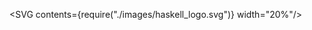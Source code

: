 

<SVG contents={require("./images/haskell_logo.svg")} width="20%"/>
<Title contents="Introduction to Haskell, pt 2"/>

```haskell
quicksort [] = []
quicksort (x:xs) = quicksort smaller ++ [x] ++ quicksort larger
  where smaller = [y | y <- xs, y <= x]
        larger  = [y | y <- xs, y > x]
```

```notes
- quick recap from last time:
  - showed some basic syntax and examples
  - explained ecosystem a little bit
```

---

## Table of contents

- Polymorphism
- Intro to typeclasses
- Exercises

```notes
- Not much new things today, first want to focus on exercises since didn't get around to that last time
- Focus on typeclasses since they appear everywhere in Haskell
```

---

## Polymorphism

- "A value is polymorphic if there is more than one type it can have."
- Haskell:
  - only way of code reuse
  - key feature of type system
- Other languages: "generics"


```haskell
func1 :: Bool -> Bool

func2 :: Char -> Char

func3 :: a -> a
```

```notes
Examples will be revisited in a later slide
```

---

## Modes of programming

1. Very concrete/specific types
2. Ultra-generic types
3. Somewhere in between (typeclasses)

```notes
In practice, the 3 modes can be interleaved really easily
```

---

### 1. Concrete types

- Great for code in specific situations
- No (or little) reuse of functions
- Example: domain logic

```haskell
computeTotalPrice :: ShoppingCart -> Money
```

---

### 2. Ultra generic types

- Types containing type variables
- **Completely opaque** &#x2192; can only pass the value around
- Example: "code plumbing" or "connect the dots"

```haskell
map :: (a -> b) -> [a] -> [b]
```

```notes
- Type var is completely opaque, we know nothing about it!
- Only way map can work is if it is applied to each element of input list.
```

---

### 3. Typeclasses

- Sometimes, you don't want complete opaque data
- What if we could require only certain properties of our data?
- (a.k.a. "traits" / "open interfaces" in other languages)

---

```haskell 3. Typeclasses (examples)
class Eq a where
  (==) :: a -> a -> Bool
  (/=) :: a -> a -> Bool
  -- The real Eq definition provides default implementations here too,
  -- often only have to implement ==, and get /= for free!

-- Now we can make instances for all types that can be checked for equality
instance Eq Bool where
  True == True = True
  False == False = True
  _ == _ = False

instance Eq Dog where
  (Dog name1 age1) == (Dog name2 age2) =
    name1 == name2 && age1 == age2
  -- Name and Age have to implement Eq too, otherwise type error!

-- etc.
----
1:5 > Type class definition
7:11 > Implementation for booleans
13:19 > (Naive 😅) implementation for dogs
```

```notes
- Definition literally copied from Haskell (:i Eq in REPL)
- ADTs + typeclasses form a really structured way of composing behavior together
- We can extend functionality of existing data types
- Inside the instance, we know which type it is, so we can be more specific!
```

---

### 3. Typeclasses (in functions)

- New syntax: **=>**
- Everything before '=>' is a (typeclass) constraint
- Extensible: supports each type that implements typeclass

```haskell
print :: Show a => a -> IO ()

(==) :: Eq a => a -> a -> Bool
```

---

```haskell 3. Typeclasses (Superclasses)
class Eq a => Ord a where
  compare :: a -> a -> Ordering
  (<) :: a -> a -> Bool
  (<=) :: a -> a -> Bool
  (>) :: a -> a -> Bool
  (>=) :: a -> a -> Bool
  max :: a -> a -> a
  min :: a -> a -> a
  {-# MINIMAL compare | (<=) #-}

-- Note: Eq a does not show up here, since it is implied by Ord
(<=) :: Ord a => a -> a -> Bool
----
* > Ord (ordering) example
1[2:10], 4, 6 > 'Ord a' requires 'Eq a' (in general)
11:12 > Full type signature of <=
```

```notes
- Definition: '-i Ord' in GHCi
- Not going too much into detail now, but just now it is there
- "For something be orderable, it first needs to be comparable"
```

---

## 3. Typeclasses (deriving)

```haskell
data Dog = Dog Name Age
  deriving (Show, Eq, Ord)
```

- Compiler can generate (sensible) default code
- By default: Show, Eq, Ord, Read, Bounded, Enum, Ix
- Others: requires language extension

---

## Final note on parametricity

- How many ways to implement the following functions?
- Give other possible names for these functions

```haskell
??? :: Bool -> Bool

??? :: String -> String

??? :: a -> a

??? :: Show a => a -> IO ()
```

&#x2192; Type signatures contain a lot of information!

```notes
function1: identity, not, xor
function2: identity, or modifyString
function3: identity
function4: print (but could also be launchMissiles, or anything that performs IO!)

Less amount of possibilities is important because then there are less ways
to implement a function &#x2192; less chance of bugs!
Less posbilities also makes it easier to reason about code

Only be as specific as you need to be &#x2192; most opportunity for reasoning
```

---

## Conclusion

- Typeclasses and generic functions are great for reusable code
- Haskell offers fine grained control of limiting possibilities in functions
- By limiting possibilities, we can reason a lot more about code

---

## Next time...

- Semigroups
- Monoids
- Foldable (/ Traversable)
- More exercises?

---

## Mob / pair programming

- Download and unpack this [tarball](https://github.com/luc-tielen/talks/blob/master/haskell/introduction/example_project/introduction-to-haskell.tar.gz)
- Common stack commands: see Makefile
- Short exercises: `make repl`
- Longer exercises: add to Main.hs & `make test`

- Form small groups (2-3 people?)
- Good luck! 😉

```notes
- :? for possible commands in REPL
```

---

## Warming up: Hole driven development

- Let compiler fill in the gaps
- Useful for both generic and specific code
- Programmer decides on "useful" solution
- Showcase with some examples:
  - map
  - head of list
  - Eq instance for "Maybe a"

---

## Exercises (1)

- Experiment with the syntax!
- Try out `:t`, `:i`, `:?`, ... in REPL (ghci)
- Make your own boolean data type
- Write fizzbuzz (yep)
- Write quicksort

---

## Exercises (2)

- Insert an element into list at specific index
- Drop first N elements of a list
- Take first N elements of a list
- Duplicate each element of a list X times
- Write zip :: [a] -> [b] -> [(a, b)]

---

## Exercises (3)

- Write map / filter / foldl ("reduce")
- Write a greet program for interacting with a user
- Write pretty printer for a TODO-list
- ...


